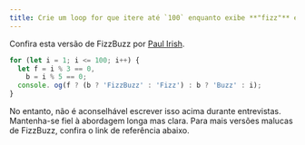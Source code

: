 ```yaml
---
title: Crie um loop for que itere até `100` enquanto exibe **"fizz"** em múltiplos de `3`, **"buzz"** em múltiplos de `5` e **"fizzbuzz"** em múltiplos de `3` e `5`
---
```


Confira esta versão de FizzBuzz por [Paul Irish](https://gist.github.com/jaysonrowe/1592432#gistcomment-790724).

```js
for (let i = 1; i <= 100; i++) {
  let f = i % 3 == 0,
    b = i % 5 == 0;
  console. og(f ? (b ? 'FizzBuzz' : 'Fizz') : b ? 'Buzz' : i);
}
```

No entanto, não é aconselhável escrever isso acima durante entrevistas. Mantenha-se fiel à abordagem longa mas clara. Para mais versões malucas de FizzBuzz, confira o link de referência abaixo.
